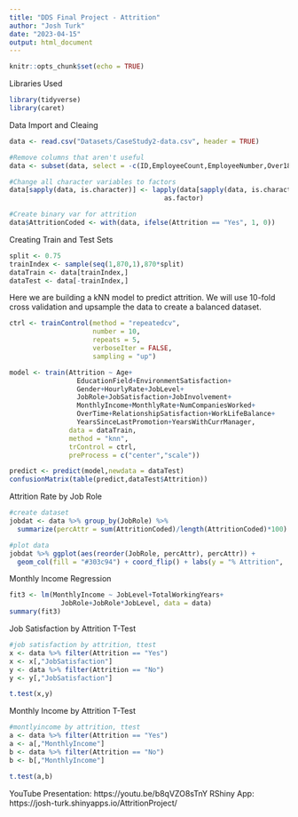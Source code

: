 ```yaml
---
title: "DDS Final Project - Attrition"
author: "Josh Turk"
date: "2023-04-15"
output: html_document
---
```


```r
knitr::opts_chunk$set(echo = TRUE)
```

Libraries Used
```r
library(tidyverse)
library(caret)
```

Data Import and Cleaing
```r
data <- read.csv("Datasets/CaseStudy2-data.csv", header = TRUE)

#Remove columns that aren't useful
data <- subset(data, select = -c(ID,EmployeeCount,EmployeeNumber,Over18,StandardHours))

#Change all character variables to factors
data[sapply(data, is.character)] <- lapply(data[sapply(data, is.character)], 
                                       as.factor)

#Create binary var for attrition
data$AttritionCoded <- with(data, ifelse(Attrition == "Yes", 1, 0))

```

Creating Train and Test Sets
```r
split <- 0.75
trainIndex <- sample(seq(1,870,1),870*split)
dataTrain <- data[trainIndex,]
dataTest <- data[-trainIndex,]
```

Here we are building a kNN model to predict attrition. We will use 10-fold cross validation and upsample the data to create a balanced dataset. 
```r

ctrl <- trainControl(method = "repeatedcv", 
                     number = 10, 
                     repeats = 5, 
                     verboseIter = FALSE,
                     sampling = "up")

model <- train(Attrition ~ Age+
                 EducationField+EnvironmentSatisfaction+
                 Gender+HourlyRate+JobLevel+
                 JobRole+JobSatisfaction+JobInvolvement+
                 MonthlyIncome+MonthlyRate+NumCompaniesWorked+
                 OverTime+RelationshipSatisfaction+WorkLifeBalance+
                 YearsSinceLastPromotion+YearsWithCurrManager,
               data = dataTrain,
               method = "knn",
               trControl = ctrl,
               preProcess = c("center","scale"))

predict <- predict(model,newdata = dataTest)
confusionMatrix(table(predict,dataTest$Attrition))
```

Attrition Rate by Job Role
```r
#create dataset
jobdat <- data %>% group_by(JobRole) %>% 
  summarize(percAttr = sum(AttritionCoded)/length(AttritionCoded)*100)

#plot data
jobdat %>% ggplot(aes(reorder(JobRole, percAttr), percAttr)) + 
  geom_col(fill = "#303c94") + coord_flip() + labs(y = "% Attrition",  x= "Job Role")
```

Monthly Income Regression
```r
fit3 <- lm(MonthlyIncome ~ JobLevel+TotalWorkingYears+
             JobRole+JobRole*JobLevel, data = data)
summary(fit3)
```

Job Satisfaction by Attrition T-Test
```r
#job satisfaction by attrition, ttest
x <- data %>% filter(Attrition == "Yes")
x <- x[,"JobSatisfaction"]
y <- data %>% filter(Attrition == "No")
y <- y[,"JobSatisfaction"]

t.test(x,y)
```

Monthly Income by Attrition T-Test
```r
#montlyincome by attrition, ttest
a <- data %>% filter(Attrition == "Yes")
a <- a[,"MonthlyIncome"]
b <- data %>% filter(Attrition == "No")
b <- b[,"MonthlyIncome"]

t.test(a,b)
```

YouTube Presentation: https://youtu.be/b8qVZO8sTnY
RShiny App:  https://josh-turk.shinyapps.io/AttritionProject/

